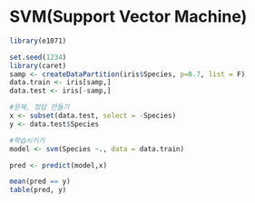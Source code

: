 # SVM(Support Vector Machine)

```r
library(e1071)
```

```r
set.seed(1234)
library(caret)
samp <- createDataPartition(iris$Species, p=0.7, list = F)
data.train <- iris[samp,]
data.test <- iris[-samp,]
```

```r
#문제, 정답 만들기
x <- subset(data.test, select = -Species)
y <- data.test$Species
```

```r
#학습시키기
model <- svm(Species ~., data = data.train)
```

```r
pred <- predict(model,x)
```

```r
mean(pred == y)
table(pred, y)
```
